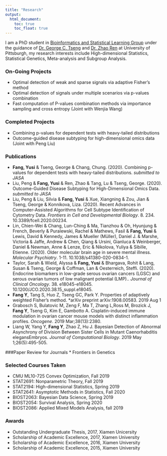 ```yaml
---
title: "Research"
output:
  html_document:
    toc: true
    toc_float: true
---
```


I am a PhD student in [Bioinformatics and Statistical Learning Group](https://tsenglab.biostat.pitt.edu) under the guidance of [Dr. George C. Tseng](http://www.pitt.edu/~ctseng/) and [Dr. Zhao Ren](http://www.pitt.edu/~zren/) at University of Pittsburgh, my research interests include High-dimensional Statistics, Statistical Genetics, Meta-analysis and Subgroup Analysis.

### On-Going Projects
* Optimal detection of weak and sparse signals via adaptive Fisher's method
* Optimal detection of signals under multiple scenarios via p-values combination 
* Fast computation of P-values combination methods via importance sampling and cross entropy (Joint with Wenjia Wang)

### Completed Projects
* Combining p-values for dependent tests with heavy-tailed distributions
* Outcome-guided disease subtyping for high-dimensional omics data (Joint with Peng Liu)

### Publications
* **Fang, Yusi** \& Tseng, George \& Chang, Chung. (2020). Combining p-values for dependent tests with heavy-tailed distributions.  *submitted to JASA*
* Liu, Peng \& **Fang, Yusi** \& Ren, Zhao \& Tang, Lu \& Tseng, George. (2020). Outcome-Guided Disease Subtyping for High-Dimensional Omics Data.  *submitted to JASA*
* Liu, Peng \& Liu, Silvia \& **Fang, Yusi** \& Xue, Xiangning \& Zou, Jian \& Tseng, George \& Konnikova, Liza. (2020). Recent Advances in Computer-Assisted Algorithms for Cell Subtype Identification of Cytometry Data. *Frontiers in Cell and Developmental Biology*. 8. 234. 10.3389/fcell.2020.00234. 
* Lin, Chien-Wei \& Chang, Lun-Ching \& Ma, Tianzhou \& Oh, Hyunjung \& French, Beverly \& Puralewski, Rachel \& Mathews, Fasil \& **Fang, Yusi** \& Lewis, David \& Kennedy, James \& Mueller (Müller), Daniel J. \& Marshe, Victoria \& Jaffe, Andrew \& Chen, Qiang \& Ursini, Gianluca \& Weinberger, Daniel \& Newman, Anne \& Lenze, Eric \& Nikolova, Yuliya \& Sibille, Etienne. (2020). Older molecular brain age in severe mental illness. *Molecular Psychiatry*. 1-11. 10.1038/s41380-020-0834-1.
* Taylor, Sarah & Wield, Alyssa & **Fang, Yusi** & Bhargava, Rohit & Lang, Susan & Tseng, George & Coffman, Lan & Oesterreich, Steffi. (2020). Endocrine biomarkers in low-grade serous ovarian cancers (LGSC) and serous ovarian tumors of low malignant potential (LMP).. *Journal of Clinical Oncology*. 38. e18045-e18045. 10.1200/JCO.2020.38.15_suppl.e18045. 
*  **Fang Y**, Tang S, Huo Z, Tseng GC, Park Y. Properties of adaptively weighted Fisher’s method. *arXiv preprint arXiv:1908.00583. 2019 Aug 1
* Grabosch S, Bulatovic M, Zeng F, Ma T, Zhang L,Ross M, Brozick J, **Fang Y**, Tseng G, Kim E, Gambotto A. Cisplatin-induced immune modulation in ovarian cancer mouse models with distinct inflammation profiles. *Oncogene*. 2019 Mar;38(13):2380.
*  Liang W, Yang Y, **Fang Y**, Zhao Z, Hu J. Bayesian Detection of Abnormal Asynchrony of Division Between Sister Cells in Mutant Caenorhabditis elegansEmbryos. *Journal of Computational Biology*. 2019 May 1;26(5):495-505.

###Paper Review for Journals
* Frontiers in Genetics


### Selected Courses Taken
* CMU ML10-725 Convex Optimization, Fall 2019
* STAT2691: Nonparametric Theory, Fall 2019
* STAT2194: High-dimensional Statistics, Spring 2019
* STAT2641: Asymptotic Methods in Statistics, Fall 2020
* BIOST2063: Bayesian Data Science, Spring 2019
* BIOST2054: Survival Analysis, Spring 2020
* BIOST2086: Applied Mixed Models Analysis, fall 2019

### Awards 
*  Outstanding Undergraduate Thesis, 2017, Xiamen Unicersity 
*  Scholarship of Academic Excellence, 2017, Xiamen University
*  Scholarship of Academic Excellence, 2016, Xiamen University
*  Scholarship of Academic Excellence, 2015, Xiamen University